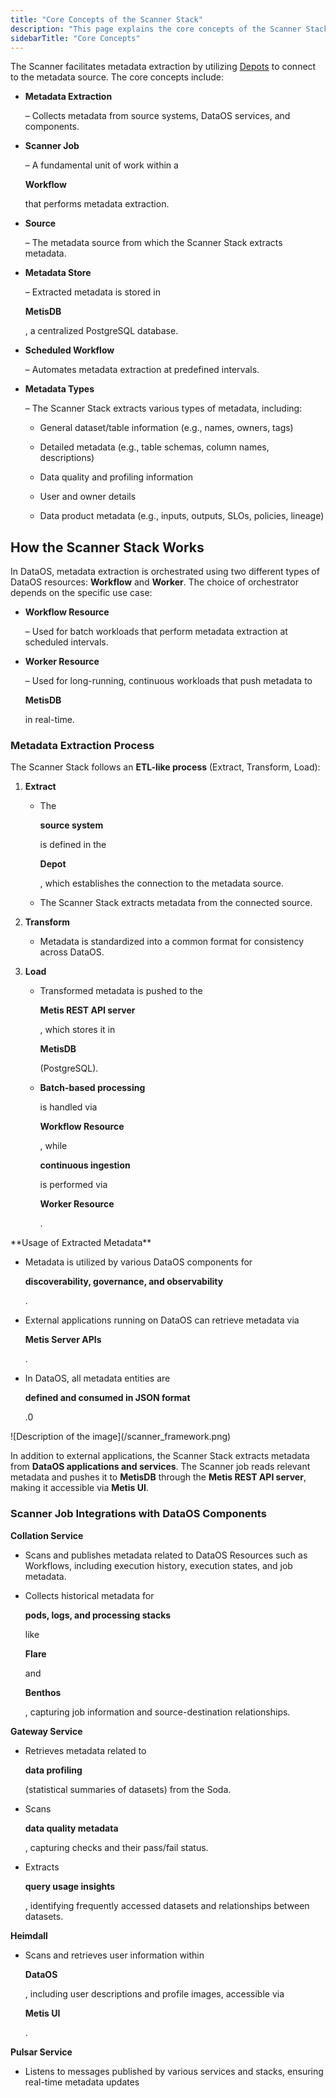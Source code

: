 ```yaml
---
title: "Core Concepts of the Scanner Stack"
description: "This page explains the core concepts of the Scanner Stack and its functionality."
sidebarTitle: "Core Concepts"
---
```


The Scanner facilitates metadata extraction by utilizing [Depots](https://dataosinfo.mintlify.app/resources/depot/index) to connect to the metadata source.  The core concepts include:

* **Metadata Extraction**

  – Collects metadata from source systems, DataOS services, and components.

* **Scanner Job**

  – A fundamental unit of work within a

  **Workflow**

  that performs metadata extraction.

* **Source**

  – The metadata source from which the Scanner Stack extracts metadata.

* **Metadata Store**

  – Extracted metadata is stored in

  **MetisDB**

  , a centralized PostgreSQL database.

* **Scheduled Workflow**

  – Automates metadata extraction at predefined intervals.

* **Metadata Types**

  – The Scanner Stack extracts various types of metadata, including:

  * General dataset/table information (e.g., names, owners, tags)

  * Detailed metadata (e.g., table schemas, column names, descriptions)

  * Data quality and profiling information

  * User and owner details

  * Data product metadata (e.g., inputs, outputs, SLOs, policies, lineage)

## How the Scanner Stack Works

In DataOS, metadata extraction is orchestrated using two different types of DataOS resources: **Workflow** and **Worker**. The choice of orchestrator depends on the specific use case:

* **Workflow Resource**

  – Used for batch workloads that perform metadata extraction at scheduled intervals.

* **Worker Resource**

  – Used for long-running, continuous workloads that push metadata to

  **MetisDB**

  in real-time.

### Metadata Extraction Process

The Scanner Stack follows an **ETL-like process** (Extract, Transform, Load):

1. **Extract**

   * The

     **source system**

     is defined in the

     **Depot**

     , which establishes the connection to the metadata source.

   * The Scanner Stack extracts metadata from the connected source.

2. **Transform**

   * Metadata is standardized into a common format for consistency across DataOS.

3. **Load**

   * Transformed metadata is pushed to the

     **Metis REST API server**

     , which stores it in

     **MetisDB**

     (PostgreSQL).

   * **Batch-based processing**

     is handled via

     **Workflow Resource**

     , while

     **continuous ingestion**

     is performed via

     **Worker Resource**

     .

<Note>
  **Usage of Extracted Metadata**

  * Metadata is utilized by various DataOS components for

    **discoverability, governance, and observability**

    .

  * External applications running on DataOS can retrieve metadata via

    **Metis Server APIs**

    .

  * In DataOS, all metadata entities are

    **defined and consumed in JSON format**

    .0
</Note>

<Frame caption="DataOS Scanner Stack for metadata extraction">
  ![Description of the image](/scanner_framework.png)
</Frame>

In addition to external applications, the Scanner Stack extracts metadata from **DataOS applications and services**. The Scanner job reads relevant metadata and pushes it to **MetisDB** through the **Metis REST API server**, making it accessible via **Metis UI**.⁠

### **Scanner Job Integrations with DataOS Components**

**Collation Service**

* Scans and publishes metadata related to DataOS Resources such as Workflows, including execution history, execution states, and job metadata.

* Collects historical metadata for

  **pods, logs, and processing stacks**

  like

  **Flare**

  and

  **Benthos**

  , capturing job information and source-destination relationships.

**Gateway Service**

* Retrieves metadata related to

  **data profiling**

  (statistical summaries of datasets) from the Soda.

* Scans

  **data quality metadata**

  , capturing checks and their pass/fail status.

* Extracts

  **query usage insights**

  , identifying frequently accessed datasets and relationships between datasets.

**Heimdall**

* Scans and retrieves user information within

  **DataOS**

  , including user descriptions and profile images, accessible via

  **Metis UI**

  .

**Pulsar Service**

* Listens to messages published by various services and stacks, ensuring real-time metadata updates